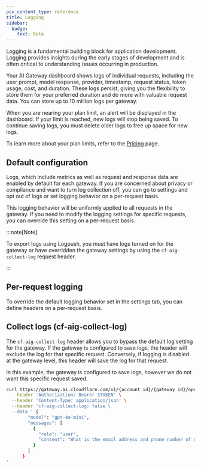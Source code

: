 ```yaml
---
pcx_content_type: reference
title: Logging
sidebar:
  badge:
    text: Beta
---
```



Logging is a fundamental building block for application development. Logging provides insights during the early stages of development and is often critical to understanding issues occurring in production.

Your AI Gateway dashboard shows logs of individual requests, including the user prompt, model response, provider, timestamp, request status, token usage, cost, and duration. These logs persist, giving you the flexibility to store them for your preferred duration and do more with valuable request data. You can store up to 10 million logs per gateway.

When you are nearing your plan limit, an alert will be displayed in the dashboard. If your limit is reached, new logs will stop being saved. To continue saving logs, you must delete older logs to free up space for new logs.

To learn more about your plan limits, refer to the [Pricing](/ai-gateway/pricing/) page.

## Default configuration

Logs, which include metrics as well as request and response data are enabled by default for each gateway. If you are concerned about privacy or compliance and want to turn log collection off, you can go to settings and opt out of logs or set logging behavior on a per-request basis. 

<Render file="logging" />

This logging behavior will be uniformly applied to all requests in the gateway. If you need to modify the logging settings for specific requests, you can override this setting on a per-request basis.

:::note[Note]

To export logs using Logpush, you must have logs turned on for the gateway or have overridden the gateway settings by using the `cf-aig-collect-log` request header. 

:::

## Per-request logging

To override the default logging behavior set in the settings tab, you can define headers on a per-request basis.

## Collect logs (cf-aig-collect-log)

The `cf-aig-collect-log` header allows you to bypass the default log setting for the gateway. If the gateway is configured to save logs, the header will exclude the log for that specific request. Conversely, if logging is disabled at the gateway level, this header will save the log for that request.

In this example, the gateway is configured to save logs, however we do not want this specific request saved.

```bash
curl https://gateway.ai.cloudflare.com/v1/{account_id}/{gateway_id}/openai/chat/completions \
  --header 'Authorization: Bearer $TOKEN' \
  --header 'Content-Type: application/json' \
  --header 'cf-aig-collect-log: false \
  --data ' {
        "model": "gpt-4o-mini",
        "messages": [
          {
            "role": "user",
            "content": "What is the email address and phone number of user123?"
          }
        ]
      }
'
```
